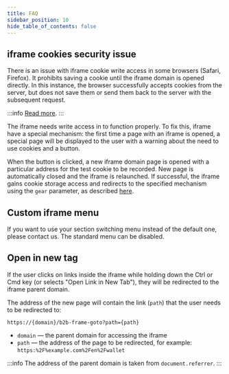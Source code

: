 ```yaml
---
title: FAQ
sidebar_position: 10
hide_table_of_contents: false
---
```



## iframe cookies security issue

There is an issue with iframe cookie write access in some browsers (Safari,
Firefox). It prohibits saving a cookie until the iframe domain is opened
directly. In this instance, the browser successfully accepts cookies from the
server, but does not save them or send them back to the server with the
subsequent request.

:::info
[Read more](https://webkit.org/blog/8124/introducing-storage-access-api/).
:::
 
The iframe needs write access in to function properly. To fix this, iframe have
a special mechanism: the first time a page with an iframe is opened, a special
page will be displayed to the user with a warning about the need to use cookies
and a button.

When the button is clicked, a new iframe domain page is opened with a particular
address for the test cookie to be recorded. New page is automatically closed and
the iframe is relaunched. If successful, the iframe gains cookie storage access
and redirects to the specified mechanism using the `gear` parameter, as
described [here](/frontend/API).


## Custom iframe menu

If you want to use your section switching menu instead of the default one,
please contact us. The standard menu can be disabled.


## Open in new tag

If the user clicks on links inside the iframe while holding down the Ctrl or Cmd
key (or selects "Open Link in New Tab"), they will be redirected to the iframe
parent domain.

The address of the new page will contain the link (`path`) that the user needs
to be redirected to:

```
https://{domain}/b2b-frame-goto?path={path}
```

*   `domain` — the parent domain for accessing the iframe
*   `path` — the address of the page to be redirected, for example:
    `https:%2F%example.com%2Fen%2Fwallet`

:::info
The address of the parent domain is taken from `document.referrer`.
:::
